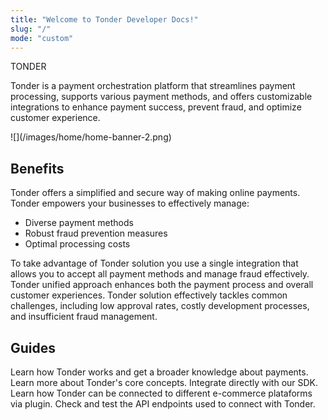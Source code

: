 ```yaml
---
title: "Welcome to Tonder Developer Docs!"
slug: "/"
mode: "custom"
---
```


TONDER

Tonder is a payment orchestration platform that streamlines payment processing, supports various payment methods, and offers customizable integrations to enhance payment success, prevent fraud, and optimize customer experience.

<Frame>![](/images/home/home-banner-2.png) </Frame>

## Benefits
Tonder offers a simplified and secure way of making online payments. Tonder empowers your businesses to effectively manage:

- Diverse payment methods
- Robust fraud prevention measures
- Optimal processing costs

To take advantage of Tonder solution you use a single integration that allows you to accept all payment methods and manage fraud effectively. Tonder unified approach enhances both the payment process and overall customer experiences. Tonder solution effectively tackles common challenges, including low approval rates, costly development processes, and insufficient fraud management.


## Guides

<CardGroup>

  <Card title="Get Started" icon="flag-checkered" href="./getting-started">
    Learn how Tonder works and get a broader knowledge about payments.
  </Card>

  <Card title="Core Concepts" icon="heart-pulse" href="../core-concepts/payment-lifecycle">
    Learn more about Tonder's core concepts.
  </Card>

  <Card title="Tonder SDK" icon="rocket" href="../sdks/sdk-overview">
    Integrate directly with our SDK.
  </Card>

  <Card title="Plugins" icon="cash-register" href="../plugins/plugins-overview">
    Learn how Tonder can be connected to different e-commerce plataforms via plugin.
  </Card>

</CardGroup>

<Card title="API Reference" icon="square-terminal" href="/reference/overview">
  Check and test the API endpoints used to connect with Tonder.
</Card>